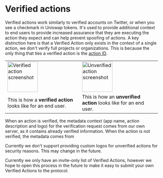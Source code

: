 
# Verified actions

Verified actions work similarly to verified accounts on Twitter, or when you see a checkmark in Uniswap tokens. It's used to provide additional context to end users to provide increased assurance that they are executing the action they expect and can help prevent spoofing of actions. A key distinction here is that a Verified Action only exists in the context of a single action, we don't verify full projects or organizations. This is because the only thing that ties a verified action is the [action ID](/about/glossary#action-id).

<table>
  <tbody>
    <tr>
      <td className="text--center">
        <img
          src="/images/docs/advanced/verified-action.png"
          alt="Verified action screenshot"
          width="100"
        />
      </td>
      <td className="text--center">
        <img
          src="/images/docs/advanced/unverified-action.png"
          alt="Unverified action screenshot"
          width="100"
        />
      </td>
    </tr>
    <tr>
      <td>
        This is how a <b>verified action</b> looks like for an end user.
      </td>
      <td>
        This is how an <b>unverified action</b> looks like for an end user.
      </td>
    </tr>
  </tbody>
</table>

When an action is verified, the metadata context (app name, action description and logo) for the verification request comes from our own server, as it contains already verified information. When the action is not verified, the metadata comes from

<Callout title="Caution" type="warning">
  Currently we don't support providing custom logos for unverified actions for
  security reasons. This may change in the future.
</Callout>

Currently we only have an invite-only list of Verified Actions, however we hope to open this process in the future to make it easy to submit your own Verified Actions to the protocol.
